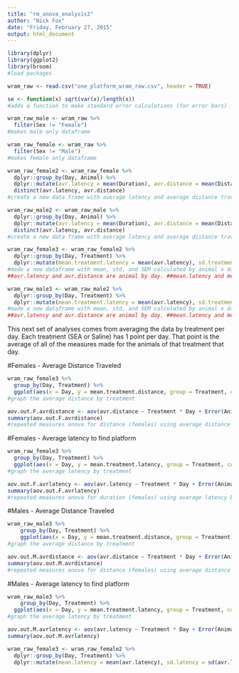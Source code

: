 ```yaml
---
title: "rm_anova_analysis2"
author: "Nick Fox"
date: "Friday, February 27, 2015"
output: html_document
---
```


```r
library(dplyr)
library(ggplot2)
library(broom)
#load packages
```


```r

wram_raw <- read.csv("one_platform_wram_raw.csv", header = TRUE)

se <- function(x) sqrt(var(x)/length(x))
#adds a function to make standard error calculations (for error bars)

wram_raw_male <- wram_raw %>%
  filter(Sex != "Female")
#makes male only dataframe

wram_raw_female <- wram_raw %>%
  filter(Sex != "Male")
#makes female only dataframe

wram_raw_female2 <- wram_raw_female %>%
  dplyr::group_by(Day, Animal) %>%
  dplyr::mutate(avr.latency = mean(Duration), avr.distance = mean(Distance)) %>%
  distinct(avr.latency, avr.distance)
#create a new data frame with average latency and average distance travelled per female per day (averaged trials)

wram_raw_male2 <- wram_raw_male %>%
  dplyr::group_by(Day, Animal) %>%
  dplyr::mutate(avr.latency = mean(Duration), avr.distance = mean(Distance)) %>%
  distinct(avr.latency, avr.distance)
#create a new data frame with average latency and average distance travelled per male per day (averaged trials)

wram_raw_female3 <- wram_raw_female2 %>%
  dplyr::group_by(Day, Treatment) %>%
  dplyr::mutate(mean.treatment.latency = mean(avr.latency), sd.treatment.latency = sd(avr.latency), sem.treatment.latency = se(avr.latency), mean.treatment.distance = mean(avr.distance), sd.treatment.distance = sd(avr.distance), sem.treatment.distance = se(avr.distance))
#made a new dataframe with mean, std, and SEM calculated by animal x day and by treatment x day
##avr.latency and avr.distance are animal by day. ##mean.latency and mean.distance are treatment

wram_raw_male3 <- wram_raw_male2 %>%
  dplyr::group_by(Day, Treatment) %>%
  dplyr::mutate(mean.treatment.latency = mean(avr.latency), sd.treatment.latency = sd(avr.latency), sem.treatment.latency = se(avr.latency), mean.treatment.distance = mean(avr.distance), sd.treatment.distance = sd(avr.distance), sem.treatment.distance = se(avr.distance))
#made a new dataframe with mean, std, and SEM calculated by animal x day and by treatment x day
##avr.latency and avr.distance are animal by day. ##mean.latency and mean.distance are treatment

```


This next set of analyses comes from averaging the data by treatment per day.  Each treatment (SEA or Saline) has 1 point per day.  That point is the average of all of the measures made for the animals of that treatment that day.

#Females - Average Distance Traveled

```r

wram_raw_female3 %>%
  group_by(Day, Treatment) %>%
  ggplot(aes(x = Day, y = mean.treatment.distance, group = Treatment, colour = Treatment)) + ylab("Average distance travelled (m)")+ geom_point(size = 4) + geom_line(size = 1) + scale_color_brewer(palette="Dark2") + geom_errorbar(aes(ymin = mean.treatment.distance - sem.treatment.distance, ymax = mean.treatment.distance + sem.treatment.distance), width = 0.1)
#graph the average distance by treatment

aov.out.F.avrdistance <- aov(avr.distance ~ Treatment * Day + Error(Animal), data = wram_raw_female2)
summary(aov.out.F.avrdistance)
#repeated measures anova for distance (females) using average distance by treatment

```
#Females - Average latency to find platform

```r

wram_raw_female3 %>%
  group_by(Day, Treatment) %>%
  ggplot(aes(x = Day, y = mean.treatment.latency, group = Treatment, colour = Treatment)) + ylab("Average latency to find platform (s)") + geom_point(size = 4) + geom_line(size = 1) + scale_color_brewer(palette="Dark2") + geom_errorbar(aes(ymin = mean.treatment.latency - sem.treatment.latency, ymax = mean.treatment.latency + sem.treatment.latency), width = 0.1)
#graph the average latency by treatment

aov.out.F.avrlatency <- aov(avr.latency ~ Treatment * Day + Error(Animal), data = wram_raw_female2)
summary(aov.out.F.avrlatency)
#repeated measures anova for duration (females) using average latency by treatment
```

#Males - Average Distance Traveled

```r

wram_raw_male3 %>%
    group_by(Day, Treatment) %>%
    ggplot(aes(x = Day, y = mean.treatment.distance, group = Treatment, colour = Treatment)) + ylab("Average distance travelled (m)")+ geom_point(size = 4) + geom_line(size = 1) + scale_color_brewer(palette="Dark2") + geom_errorbar(aes(ymin = mean.treatment.distance - sem.treatment.distance, ymax = mean.treatment.distance + sem.treatment.distance), width = 0.1)
#graph the average distance by treatment

aov.out.M.avrdistance <- aov(avr.distance ~ Treatment * Day + Error(Animal), data = wram_raw_male2)
summary(aov.out.M.avrdistance)
#repeated measures anova for distance (females) using average distance by treatment
```

#Males - Average latency to find platform

```r

wram_raw_male3 %>%
    group_by(Day, Treatment) %>%
  ggplot(aes(x = Day, y = mean.treatment.latency, group = Treatment, colour = Treatment)) + ylab("Average latency to find platform (s)") + geom_point(size = 4) + geom_line(size = 1) + scale_color_brewer(palette="Dark2") + geom_errorbar(aes(ymin = mean.treatment.latency - sem.treatment.latency, ymax = mean.treatment.latency + sem.treatment.latency), width = 0.1)
#graph the average latency by treatment

aov.out.M.avrlatency <- aov(avr.latency ~ Treatment * Day + Error(Animal), data = wram_raw_male2)
summary(aov.out.M.avrlatency)
```





```r
wram_raw_female3 <- wram_raw_female2 %>%
  dplyr::group_by(Day, Treatment) %>%
  dplyr::mutate(mean.latency = mean(avr.latency), sd.latency = sd(avr.latency), sem.latency = se(avr.latency), mean.distance = mean(avr.distance), sem.distance = se(avr.distance))
```